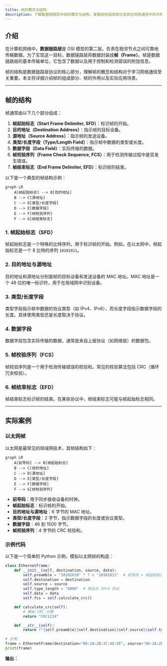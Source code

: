 ```yaml
---
title: 帧的概念与结构
description: 了解数据链路层中帧的概念与结构，掌握帧的组成部分及其在网络通信中的作用。
---
```


## 介绍

在计算机网络中，**数据链路层**是 OSI 模型的第二层，负责在相邻节点之间可靠地传输数据。为了实现这一目标，数据链路层将数据封装成**帧（Frame）**。帧是数据链路层的基本传输单位，它包含了数据以及用于控制和检测错误的附加信息。

帧的结构是数据链路层协议的核心部分，理解帧的概念和结构对于学习网络通信至关重要。本文将详细介绍帧的组成部分、帧的作用以及实际应用场景。

---

## 帧的结构

帧通常由以下几个部分组成：

1. **帧起始标志（Start Frame Delimiter, SFD）**：标识帧的开始。
2. **目的地址（Destination Address）**：指示帧的目标设备。
3. **源地址（Source Address）**：指示帧的发送设备。
4. **类型/长度字段（Type/Length Field）**：指示帧中数据的类型或长度。
5. **数据字段（Data Field）**：实际传输的数据。
6. **帧校验序列（Frame Check Sequence, FCS）**：用于检测传输过程中是否发生错误。
7. **帧结束标志（End Frame Delimiter, EFD）**：标识帧的结束。

以下是一个典型的帧结构示例：

```mermaid
graph LR
    A[帧起始标志] --> B[目的地址]
    B --> C[源地址]
    C --> D[类型/长度字段]
    D --> E[数据字段]
    E --> F[帧校验序列]
    F --> G[帧结束标志]
```

### 1. 帧起始标志（SFD）
帧起始标志是一个特殊的比特序列，用于标识帧的开始。例如，在以太网中，帧起始标志是一个 8 比特的序列 `10101011`。

### 2. 目的地址与源地址
目的地址和源地址分别是帧的目标设备和发送设备的 MAC 地址。MAC 地址是一个 48 位的唯一标识符，用于在局域网中识别设备。

### 3. 类型/长度字段
类型字段指示帧中数据的协议类型（如 IPv4、IPv6），而长度字段指示数据字段的长度。具体使用类型还是长度取决于协议。

### 4. 数据字段
数据字段包含实际传输的数据，通常是来自上层协议（如网络层）的数据包。

### 5. 帧校验序列（FCS）
帧校验序列是一个用于检测传输错误的校验和。常见的校验算法包括 CRC（循环冗余校验）。

### 6. 帧结束标志（EFD）
帧结束标志标识帧的结束。在某些协议中，帧结束标志可能与帧起始标志相同。

---

## 实际案例

### 以太网帧
以太网是最常见的局域网技术，其帧结构如下：

```mermaid
graph LR
    A[前导码] --> B[帧起始标志]
    B --> C[目的地址]
    C --> D[源地址]
    D --> E[类型/长度字段]
    E --> F[数据字段]
    F --> G[帧校验序列]
```

- **前导码**：用于同步接收设备的时钟。
- **帧起始标志**：标识帧的开始。
- **目的地址与源地址**：6 字节的 MAC 地址。
- **类型/长度字段**：2 字节，指示数据字段的长度或协议类型。
- **数据字段**：46 到 1500 字节。
- **帧校验序列**：4 字节的 CRC 校验和。

### 示例代码
以下是一个简单的 Python 示例，模拟以太网帧的构造：

```python
class EthernetFrame:
    def __init__(self, destination, source, data):
        self.preamble = "10101010" * 7 + "10101011"  # 前导码 + 帧起始标志
        self.destination = destination
        self.source = source
        self.type_length = "0800"  # 假设为 IPv4 协议
        self.data = data
        self.fcs = self.calculate_crc()

    def calculate_crc(self):
        # 模拟 CRC 计算
        return "CRC1234"

    def __str__(self):
        return f"{self.preamble}{self.destination}{self.source}{self.type_length}{self.data}{self.fcs}"

# 示例
frame = EthernetFrame(destination="00:1A:2B:3C:4D:5E", source="00:1A:2B:3C:4D:5F", data="Hello, World!")
print(frame)
```

**输出：**
